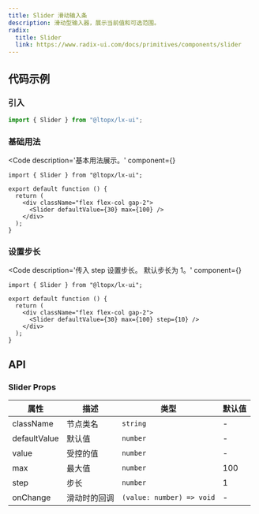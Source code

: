 ```yaml
---
title: Slider 滑动输入条
description: 滑动型输入器，展示当前值和可选范围。
radix:
  title: Slider
  link: https://www.radix-ui.com/docs/primitives/components/slider
---
```



## 代码示例

### 引入

```js copy
import { Slider } from "@ltopx/lx-ui";
```

### 基础用法

<Code 
  description='基本用法展示。' 
  component={<Basic />}
>
```tsx filename="Slider.tsx" copy
import { Slider } from "@ltopx/lx-ui";

export default function () {
  return (
    <div className="flex flex-col gap-2">
      <Slider defaultValue={30} max={100} />
    </div>
  );
}
```
</Code>

### 设置步长

<Code 
  description='传入 step 设置步长。 默认步长为 1。' 
  component={<Step />}
>
```tsx filename="Slider.tsx" copy
import { Slider } from "@ltopx/lx-ui";

export default function () {
  return (
    <div className="flex flex-col gap-2">
      <Slider defaultValue={30} max={100} step={10} />
    </div>
  );
}
```
</Code>

## API

### Slider Props

| 属性         | 描述         | 类型                      | 默认值 |
| ------------ | ------------ | ------------------------- | ------ |
| className    | 节点类名     | `string`                  | -      |
| defaultValue | 默认值       | `number`                  | -      |
| value        | 受控的值     | `number`                  | -      |
| max          | 最大值       | `number`                  | 100    |
| step         | 步长         | `number`                  | 1      |
| onChange     | 滑动时的回调 | `(value: number) => void` | -      |
